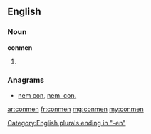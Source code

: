 ==English==

===Noun===
'''conmen'''

# {{plural of|[[conman]]}}

===Anagrams===
* [[nem con#English|nem con]], [[nem. con.#English|nem. con.]]

[[Category:English plurals ending in "-en"]]

[[ar:conmen]]
[[fr:conmen]]
[[mg:conmen]]
[[my:conmen]]